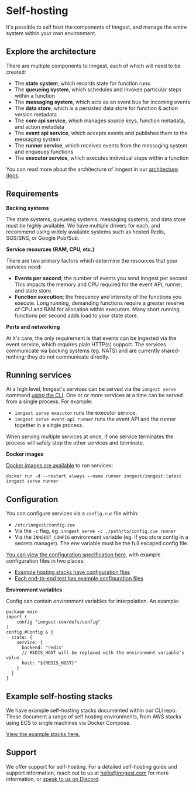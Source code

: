 
# Self-hosting

It's possible to self host the components of Inngest, and manage the entire system within your own
environment.

## Explore the architecture

There are multiple components to Inngest, each of which will need to be created:

- The **state system**, which records state for function runs
- The **queueing system**, which schedules and invokes particular steps within a function
- The **messaging system**, which acts as an event bus for incoming events
- The **data store**, which is a persisted data store for function & action version metadata
- The **core api service**, which manages source keys, function metadata, and action metadata
- The **event api service**, which accepts events and publishes them to the messaging system
- The **runner service**, which receives events from the messaging system and enqueues functions
- The **executor service**, which executes individual steps within a function

You can read more about the architecture of Inngest in our
[architecture docs](https://github.com/inngest/inngest#project-architecture).


## Requirements

**Backing systems**

The state systems, queueing systems, messaging systems, and data store must be highly available.  We have multiple
drivers for each, and recommend using widely available systems such as hosted Redis, SQS/SNS, or
Google Pub/Sub.

**Service resources (RAM, CPU, etc.)**

There are two primary factors which determine the resources that your services need:

- **Events per second**;  the number of events you send Inngest per second.  This impacts the memory
  and CPU required for the event API, runner, and state store.
- **Function execution**;  the frequency and intensity of the functions you execute.  Long running,
  demanding functions require a greater reserve of CPU and RAM for allocation within executors. Many
  short running functions per second adds load to your state store.

**Ports and networking**

At it's core, the only requirement is that events can be ingested via the event service, which
requires plain HTTP(s) support.  The services communicate via backing systems (eg. NATS) and are
currently shared-nothing;  they do not communicate directly.

## Running services

At a high level, Inngest's services can be served via the `inngest serve` command
[using the CLI](https://github.com/inngest/inngest). One or or more services at a time can be
served from a single process.  For example:

- `inngest serve executor` runs the executor service.
- `inngest serve event-api runner` runs the event API and the runner together in a single process.

When serving multiple services at once, if one service terminates the process will safely stop the
other services and terminate.

**Docker images**

[Docker images are available](https://hub.docker.com/r/inngest/inngest) to run services:

```
docker run -d --restart always --name runner inngest/inngest:latest inngest serve runner
```

## Configuration

You can configure services via a `config.cue` file within:

- `/etc/inngest/config.cue`
- Via the `-c` flag, eg. `inngest serve -c ./path/to/config.cue runner`
- Via the `INNGEST_CONFIG` environment variable (eg. if you store config in a secrets manager).  The
  env variable must be the full escaped config file.

[You can view the configuration specification here](https://github.com/inngest/inngest/blob/main/pkg/cuedefs/config/config.cue),
with example configuration files in two places:

- [Example hosting stacks have configuration files](https://github.com/inngest/inngest/tree/main/hosting-stacks)
- [Each end-to-end test has example configuration files](https://github.com/inngest/inngest/tree/main/tests/configs)

**Environment variables**

Config can contain environment variables for interpolation.  An example:

```cue
package main
import (
	config "inngest.com/defs/config"
)
config.#Config & {
  state: {
    service: {
      backend: "redis"
      // REDIS_HOST will be replaced with the environment variable's value.
      host: "${REDIS_HOST}"
    }
  }
}
```

## Example self-hosting stacks

We have example self-hosting stacks documented within our CLI repo.  These document a range of self
hosting environments, from AWS stacks using ECS to single machines via Docker Compose.

[View the example stacks here.](https://github.com/inngest/inngest/tree/main/hosting-stacks)

## Support

We offer support for self-hosting.  For a detailed self-hosting guide and support information,
reach out to us at [hello@inngest.com](mailto:hello@inngest.com?subject=Self-hosting+Inngest) for more information, or
[speak to us on Discord](/discord).